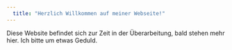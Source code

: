 ```yaml
---
  title: "Herzlich Willkommen auf meiner Webseite!"
---
```


Diese Website befindet sich zur Zeit in der Überarbeitung, bald stehen mehr hier. Ich bitte um etwas Geduld.